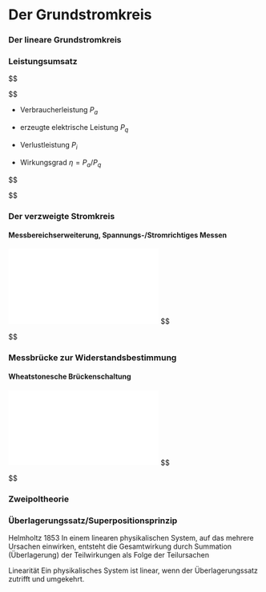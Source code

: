 # Der Grundstromkreis {#sec:der-grundstromkreis}

::: frame
### Der lineare Grundstromkreis
:::

::: frame
### Leistungsumsatz

$$\begin{aligned}
    \underbrace{U_q I}_{P_q} &= \underbrace{I^2R_i}_{P_i} + \underbrace{I^2R_a}_{P_a}
  
\end{aligned}$$

-   [Verbraucherleistung]{.alert} $P_a$

-   [erzeugte elektrische Leistung]{.alert} $P_q$

-   [Verlustleistung]{.alert} $P_i$

-   [Wirkungsgrad]{.alert} $\eta = P_a/P_q$

$$\begin{aligned}
    \text{Leistungsanpassung} \quad R_a&= R_i \\
    \text{Verbraucherleistung b. Anpassung} \quad P_a\vert_{max} &= \left . \frac{U^2}{R_a}\right\lvert_{R_a=R_i} = \frac{U_q^2}{4 R_i} =
  \frac{I_q^2 R_i}{4}
  
\end{aligned}$$
:::

::: frame
### Der verzweigte Stromkreis

#### Messbereichserweiterung, Spannungs-/Stromrichtiges Messen

![image](../fig/lec06s342a.pdf){width="\\textwidth"} $$\begin{aligned}
    \frac{I_m}{I} &= \frac{G_m}{G_m + G_P}, \quad G_P=G_m(p_I -1) \\
    \frac{U_m}{U} &= \frac{R_m}{R_m + R_V}, \quad R_V=G_m(p_V -1)
  
\end{aligned}$$
:::

::: frame
### Messbrücke zur Widerstandsbestimmung

#### Wheatstonesche Brückenschaltung

![image](../fig/lec06s342.pdf){width="\\textwidth"} $$\begin{aligned}
    U_{AB}\lvert_{I=0} &= U_{AC} - U_{BC} = \frac{R_3 U_q}{R_x + R_3} - \frac{R_4 U_q}{R_2 + R_4} \\
    \frac{R_3}{R_x + R_3} &= \frac{R_4}{R_2+R_4} \quad \mbox{d.h.} \quad \frac{R_x}{R_3}=\frac{R_2}{R_4}  
  
\end{aligned}$$
:::

::: frame
### Zweipoltheorie
:::

::::: frame
### Überlagerungssatz/Superpositionsprinzip

::: block
Helmholtz 1853 In einem linearen physikalischen System, auf das mehrere
Ursachen einwirken, entsteht die Gesamtwirkung durch Summation
(Überlagerung) der Teilwirkungen als Folge der Teilursachen
:::

::: block
Linearität Ein physikalisches System ist linear, wenn der
Überlagerungssatz zutrifft und umgekehrt.
:::
:::::
